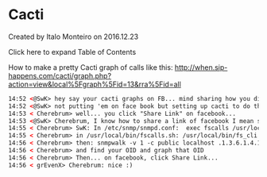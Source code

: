 
# Cacti 

 Created by  Italo Monteiro on 2016.12.23

Click here to expand Table of Contents

How to make a pretty Cacti graph of calls like this: <http://when.sip-happens.com/cacti/graph.php?action=view&local%5Fgraph%5Fid=13&rra%5Fid=all>

```xml
14:52 <@SwK> hey say your cacti graphs on FB... mind sharing how you did that?
14:52 <@SwK> not putting 'em on face book but setting up cacti to do the calls
14:53 < Cherebrum> well... you click "Share Link" on facebook...
14:53 <@SwK> Cherebrum, I know how to share a link of facebook I mean sharing with the rest of the world how you got cacti to graph the calls
14:55 < Cherebrum> SwK: In /etc/snmp/snmpd.conf:  exec fscalls /usr/local/bin/fscalls.sh
14:55 < Cherebrum> in /usr/local/bin/fscalls.sh: /usr/local/bin/fs_cli -x 'show calls count'|grep '\d* total.'|cut -d" " -f1
14:56 < Cherebrum> then: snmpwalk -v 1 -c public localhost .1.3.6.1.4.1.2021.8 -On
14:56 < Cherebrum> and find your OID and graph that OID
14:56 < Cherebrum> Then... on facebook, click Share Link...
14:56 < grEvenX> Cherebrum: nice :)
```


